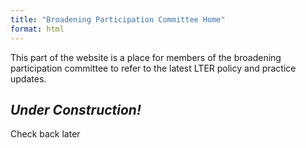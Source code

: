 ```yaml
---
title: "Broadening Participation Committee Home"
format: html
---
```


This part of the website is a place for members of the broadening participation committee to refer to the latest LTER policy and practice updates.

## *Under Construction!*

Check back later
